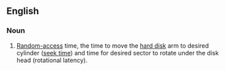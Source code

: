 ==English==

===Noun===
{{infl|en|noun|head=[[positioning]] [[time]]}}

# {{computer science}} [[random-access|Random-access]] time, the time to move the [[hard disk]] arm to desired cylinder ([[seek time]]) and time for desired sector to rotate under the disk head (rotational latency).